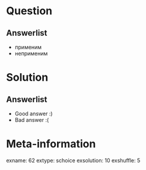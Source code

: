 Question
========


Answerlist
----------
*  применим
*  неприменим

Solution
========

Answerlist
----------
*  Good answer :)
*  Bad answer :(

Meta-information
================
exname: 62
extype: schoice
exsolution: 10
exshuffle: 5
